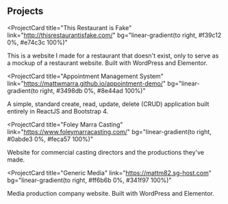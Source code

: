 ## Projects

<ProjectCard
  title="This Restaurant is Fake"
  link="http://thisrestaurantisfake.com/"
  bg="linear-gradient(to right, #f39c12 0%, #e74c3c 100%)"
>
  This is a website I made for a restaurant that doesn't exist, only to serve as
  a mockup of a restaurant website. Built with WordPress and Elementor.
</ProjectCard>

<ProjectCard
  title="Appointment Management System"
  link="https://mattwmarra.github.io/appointment-demo/"
  bg="linear-gradient(to right, #3498db 0%, #8e44ad 100%)"
>
  A simple, standard create, read, update, delete (CRUD) application built
  entirely in ReactJS and Bootstrap 4.
</ProjectCard>

<ProjectCard
  title="Foley Marra Casting"
  link="https://www.foleymarracasting.com/"
  bg="linear-gradient(to right, #0abde3 0%, #feca57 100%)"
>
  Website for commercial casting directors and the productions they've made.
</ProjectCard>

<ProjectCard
  title="Generic Media"
  link="https://mattm82.sg-host.com"
  bg="linear-gradient(to right, #ff6b6b 0%, #341f97 100%)"
>
  Media production company website. Built with WordPress and Elementor.
</ProjectCard>
